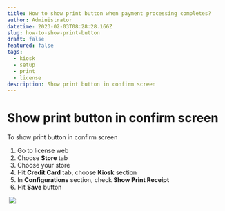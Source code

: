```yaml
---
title: How to show print button when payment processing completes?
author: Administrator
datetime: 2023-02-03T08:28:28.166Z
slug: how-to-show-print-button
draft: false
featured: false
tags:
  - kiosk
  - setup
  - print
  - license
description: Show print button in confirm screen
---
```



# Show print button in confirm screen

To show print button in confirm screen

1. Go to license web 
2. Choose **Store** tab
3. Choose your store
4. Hit **Credit Card** tab, choose **Kiosk** section
5. In **Configurations** section, check **Show Print Receipt**
6. Hit **Save** button


<img src="/assets/setup-kiosk/6db6c7e56ac9eef357db6e434c92e03b.png" alt="" />

<img src="/assets/setup-kiosk/8fc38466a43b0dde108f1e5a072d14cc.png" />